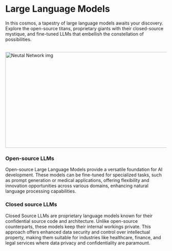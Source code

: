 
# Large Language Models 

In this cosmos, a tapestry of large language models awaits your discovery. Explore the open-source titans, proprietary giants with their closed-source mystique, and fine-tuned LLMs that embellish the constellation of possibilities.

<br/>


<div style={{ position: "relative" }}>
  <Image
    src="/static/img/memes/LLMmeme.png"
    alt="Neutal Network img"
    height="300"
    width="1000"
    priority
  />
</div>

### Open-source LLMs

Open-source Large Language Models provide a versatile foundation for AI development. These models can be fine-tuned for specialized tasks, such as prompt generation or medical applications, offering flexibility and innovation opportunities across various domains, enhancing natural language processing capabilities.

### Closed source LLMs

Closed Source LLMs are proprietary language models known for their confidential source code and architecture. Unlike open-source counterparts, these models keep their internal workings private. This approach offers enhanced data security and control over intellectual property, making them suitable for industries like healthcare, finance, and legal services where data privacy and confidentiality are paramount.